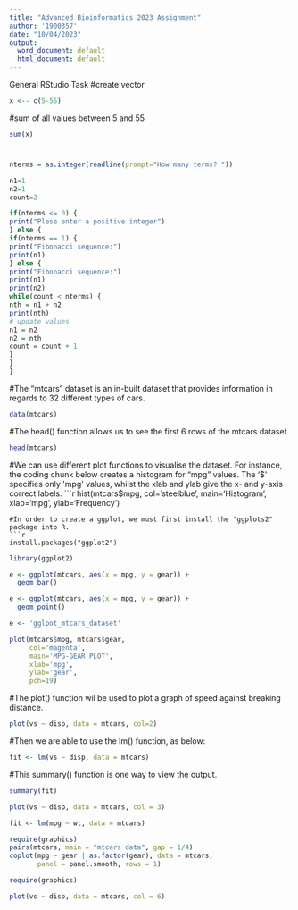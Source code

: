 ---
title: "Advanced Bioinformatics 2023 Assignment"
author: '1900357'
date: "10/04/2023"
output:
  word_document: default
  html_document: default
---

General RStudio Task 
#create vector 
```{r}
x <-- c(5-55)
```
#sum of all values between 5 and 55
```{r}
sum(x)
```
#
```{r}
nterms = as.integer(readline(prompt="How many terms? "))
```

```{r}
n1=1
n2=1
count=2
```

```{r}
if(nterms <= 0) {
print("Plese enter a positive integer")
} else {
if(nterms == 1) {
print("Fibonacci sequence:")
print(n1)
} else {
print("Fibonacci sequence:")
print(n1)
print(n2)
while(count < nterms) {
nth = n1 + n2
print(nth)
# update values
n1 = n2
n2 = nth
count = count + 1
}
}
}
```
#The "mtcars" dataset is an in-built dataset that provides information in regards to 32 different types of cars. 
```{r}
data(mtcars)
```
#The head() function allows us to see the first 6 rows of the mtcars dataset. 
```{r}
head(mtcars)
```
#We can use different plot functions to visualise the dataset. For instance, the coding chunk below creates a histogram for "mpg" values. The '$' specifies only 'mpg' values, whilst the xlab and ylab give the x- and y-axis correct labels. 
```{r}
hist(mtcars$mpg,
     col='steelblue',
     main='Histogram',
     xlab='mpg',
     ylab='Frequency')
```
#In order to create a ggplot, we must first install the "ggplots2" package into R.
```{r}
install.packages("ggplot2")
```

```{r}
library(ggplot2)
```

```{r}
e <- ggplot(mtcars, aes(x = mpg, y = gear)) +
  geom_bar() 
```

```{r}
e <- ggplot(mtcars, aes(x = mpg, y = gear)) +
  geom_point() 
```

```{r}
e <- 'gglpot_mtcars_dataset'
```

```{r}
plot(mtcars$mpg, mtcars$gear,
     col='magenta',
     main='MPG-GEAR PLOT',
     xlab='mpg',
     ylab='gear',
     pch=19)
```

#The plot() function wil be used to plot a graph of speed against breaking distance.
```{r}
plot(vs ~ disp, data = mtcars, col=2)
```
#Then we are able to use the lm() function, as below:
```{r}
fit <- lm(vs ~ disp, data = mtcars)
```

#This summary() function is one way to view the output. 
```{r}
summary(fit)
```
```{r}
plot(vs ~ disp, data = mtcars, col = 3)
```

```{r}
fit <- lm(mpg ~ wt, data = mtcars)
```

```{r}
require(graphics)
pairs(mtcars, main = "mtcars data", gap = 1/4)
coplot(mpg ~ gear | as.factor(gear), data = mtcars,
       panel = panel.smooth, rows = 1)
```

```{r}
require(graphics)
```

```{r}
plot(vs ~ disp, data = mtcars, col = 6)
```

